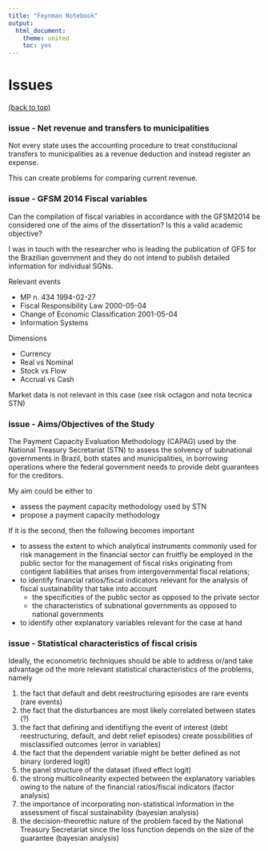 ```yaml
---
title: "Feynman Notebook"
output:
  html_document:
    theme: united
    toc: yes
---
```

**Issues**
==============================================
<a href="#top">(back to top)</a>

### issue - Net revenue and transfers to municipalities

Not every state uses the accounting procedure to treat constitucional transfers to municipalities as a revenue deduction and instead register an expense. 

This can create problems for comparing current revenue.

### issue - GFSM 2014 Fiscal variables

Can the compilation of fiscal variables in accordance with the GFSM2014 be considered one of the aims of the dissertation? Is this a valid academic objective?

I was in touch with the researcher who is leading the publication of GFS for the Brazilian government and they do not intend to publish detailed information for individual SGNs.

Relevant events

- MP n. 434 1994-02-27
- Fiscal Responsibility Law 2000-05-04
- Change of Economic Classification 2001-05-04
- Information Systems

Dimensions

- Currency
- Real vs Nominal
- Stock vs Flow
- Accrual vs Cash

Market data is not relevant in this case (see risk octagon and nota tecnica STN)

### issue - Aims/Objectives of the Study

The Payment Capacity Evaluation Methodology (CAPAG) used by the National Treasury Secretariat (STN) to assess the solvency of subnational governments in Brazil, both states and municipalities, in borrowing operations where the federal government needs to provide debt guarantees for the creditors.

My aim could be either to

- assess the payment capacity methodology used by STN
- propose a payment capacity methodology

If it is the second, then the following becomes important

- to assess the extent to which analytical instruments commonly used for risk management in the financial sector can fruitfly be employed in the public sector for the management of fiscal risks originating from contigent liabilities that arises from intergovernmental fiscal relations;
- to identify financial ratios/fiscal indicators relevant for the analysis of fiscal sustainability that take into account 
    - the specificities of the public sector as opposed to the private sector
    - the characteristics of subnational governments as opposed to national governments
- to identify other explanatory variables relevant for the case at hand

### issue - Statistical characteristics of fiscal crisis

Ideally, the econometric techniques should be able to address or/and take advantage od the more relevant statistical characteristics of the problems, namely

1. the fact that default and debt reestructuring episodes are rare events (rare events)
2. the fact that the disturbances are most likely correlated between states (?)
3. the fact that defining and identifiyng the event of interest (debt reestructuring, default, and debt relief episodes) create possibilities of misclassified outcomes (error in variables)
4. the fact that the dependent variable might be better defined as not binary (ordered logit)
5. the panel structure of the dataset (fixed effect logit)
6. the strong multicolinearity expected between the explanatory variables owing to the nature of the financial ratios/fiscal indicators (factor analysis)
7. the importance of incorporating non-statistical information in the assessment of fiscal sustainability (bayesian analysis)
8. the decision-theorethic nature of the problem faced by the National Treasury Secretariat since the loss function depends on the size of the guarantee (bayesian analysis)

